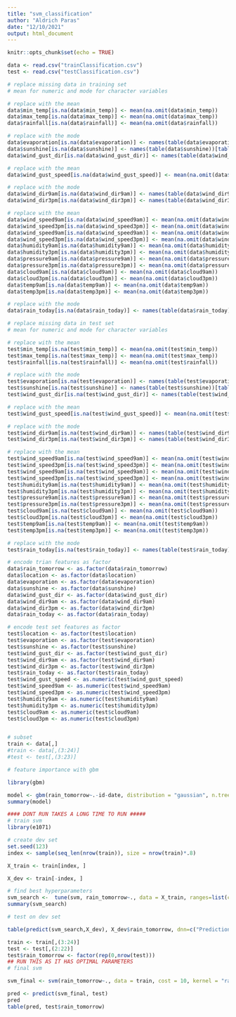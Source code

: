 ```yaml
---
title: "svm_classification"
author: "Aldrich Paras"
date: "12/10/2021"
output: html_document
---
```


```r
knitr::opts_chunk$set(echo = TRUE)
```


```r
data <- read.csv("trainClassification.csv")
test <- read.csv("testClassification.csv")
```


```r
# replace missing data in training set
# mean for numeric and mode for character variables

# replace with the mean
data$min_temp[is.na(data$min_temp)] <- mean(na.omit(data$min_temp))
data$max_temp[is.na(data$max_temp)] <- mean(na.omit(data$max_temp))
data$rainfall[is.na(data$rainfall)] <- mean(na.omit(data$rainfall))

# replace with the mode
data$evaporation[is.na(data$evaporation)] <- names(table(data$evaporation))[table(data$evaporation)==max(table(data$evaporation))]
data$sunshine[is.na(data$sunshine)] <- names(table(data$sunshine))[table(data$sunshine)==max(table(data$sunshine))]
data$wind_gust_dir[is.na(data$wind_gust_dir)] <- names(table(data$wind_gust_dir))[table(data$wind_gust_dir)==max(table(data$wind_gust_dir))]

# replace with the mean
data$wind_gust_speed[is.na(data$wind_gust_speed)] <- mean(na.omit(data$wind_gust_speed))

# replace with the mode
data$wind_dir9am[is.na(data$wind_dir9am)] <- names(table(data$wind_dir9am))[table(data$wind_dir9am)==max(table(data$wind_dir9am))]
data$wind_dir3pm[is.na(data$wind_dir3pm)] <- names(table(data$wind_dir3pm))[table(data$wind_dir3pm)==max(table(data$wind_dir3pm))]

# replace with the mean
data$wind_speed9am[is.na(data$wind_speed9am)] <- mean(na.omit(data$wind_speed9am))
data$wind_speed3pm[is.na(data$wind_speed3pm)] <- mean(na.omit(data$wind_speed3pm))
data$wind_speed9am[is.na(data$wind_speed9am)] <- mean(na.omit(data$wind_speed9am))
data$wind_speed3pm[is.na(data$wind_speed3pm)] <- mean(na.omit(data$wind_speed3pm))
data$humidity9am[is.na(data$humidity9am)] <- mean(na.omit(data$humidity9am))
data$humidity3pm[is.na(data$humidity3pm)] <- mean(na.omit(data$humidity3pm))
data$pressure9am[is.na(data$pressure9am)] <- mean(na.omit(data$pressure9am))
data$pressure3pm[is.na(data$pressure3pm)] <- mean(na.omit(data$pressure3pm))
data$cloud9am[is.na(data$cloud9am)] <- mean(na.omit(data$cloud9am))
data$cloud3pm[is.na(data$cloud3pm)] <- mean(na.omit(data$cloud3pm))
data$temp9am[is.na(data$temp9am)] <- mean(na.omit(data$temp9am))
data$temp3pm[is.na(data$temp3pm)] <- mean(na.omit(data$temp3pm))

# replace with the mode
data$rain_today[is.na(data$rain_today)] <- names(table(data$rain_today))[table(data$rain_today)==max(table(data$rain_today))]
```

```r
# replace missing data in test set
# mean for numeric and mode for character variables

# replace with the mean
test$min_temp[is.na(test$min_temp)] <- mean(na.omit(test$min_temp))
test$max_temp[is.na(test$max_temp)] <- mean(na.omit(test$max_temp))
test$rainfall[is.na(test$rainfall)] <- mean(na.omit(test$rainfall))

# replace with the mode
test$evaporation[is.na(test$evaporation)] <- names(table(test$evaporation))[table(test$evaporation)==max(table(test$evaporation))]
test$sunshine[is.na(test$sunshine)] <- names(table(test$sunshine))[table(test$sunshine)==max(table(test$sunshine))]
test$wind_gust_dir[is.na(test$wind_gust_dir)] <- names(table(test$wind_gust_dir))[table(test$wind_gust_dir)==max(table(test$wind_gust_dir))]

# replace with the mean
test$wind_gust_speed[is.na(test$wind_gust_speed)] <- mean(na.omit(test$wind_gust_speed))

# replace with the mode
test$wind_dir9am[is.na(test$wind_dir9am)] <- names(table(test$wind_dir9am))[table(test$wind_dir9am)==max(table(test$wind_dir9am))]
test$wind_dir3pm[is.na(test$wind_dir3pm)] <- names(table(test$wind_dir3pm))[table(test$wind_dir3pm)==max(table(test$wind_dir3pm))]

# replace with the mean
test$wind_speed9am[is.na(test$wind_speed9am)] <- mean(na.omit(test$wind_speed9am))
test$wind_speed3pm[is.na(test$wind_speed3pm)] <- mean(na.omit(test$wind_speed3pm))
test$wind_speed9am[is.na(test$wind_speed9am)] <- mean(na.omit(test$wind_speed9am))
test$wind_speed3pm[is.na(test$wind_speed3pm)] <- mean(na.omit(test$wind_speed3pm))
test$humidity9am[is.na(test$humidity9am)] <- mean(na.omit(test$humidity9am))
test$humidity3pm[is.na(test$humidity3pm)] <- mean(na.omit(test$humidity3pm))
test$pressure9am[is.na(test$pressure9am)] <- mean(na.omit(test$pressure9am))
test$pressure3pm[is.na(test$pressure3pm)] <- mean(na.omit(test$pressure3pm))
test$cloud9am[is.na(test$cloud9am)] <- mean(na.omit(test$cloud9am))
test$cloud3pm[is.na(test$cloud3pm)] <- mean(na.omit(test$cloud3pm))
test$temp9am[is.na(test$temp9am)] <- mean(na.omit(test$temp9am))
test$temp3pm[is.na(test$temp3pm)] <- mean(na.omit(test$temp3pm))

# replace with the mode
test$rain_today[is.na(test$rain_today)] <- names(table(test$rain_today))[table(test$rain_today)==max(table(test$rain_today))]
```

```r
# encode trian features as factor
data$rain_tomorrow <- as.factor(data$rain_tomorrow)
data$location <- as.factor(data$location)
data$evaporation <- as.factor(data$evaporation)
data$sunshine <- as.factor(data$sunshine)
data$wind_gust_dir <- as.factor(data$wind_gust_dir)
data$wind_dir9am <- as.factor(data$wind_dir9am)
data$wind_dir3pm <- as.factor(data$wind_dir3pm)
data$rain_today <- as.factor(data$rain_today)

# encode test set features as factor
test$location <- as.factor(test$location)
test$evaporation <- as.factor(test$evaporation)
test$sunshine <- as.factor(test$sunshine)
test$wind_gust_dir <- as.factor(test$wind_gust_dir)
test$wind_dir9am <- as.factor(test$wind_dir9am)
test$wind_dir3pm <- as.factor(test$wind_dir3pm)
test$rain_today <- as.factor(test$rain_today)
test$wind_gust_speed <- as.numeric(test$wind_gust_speed)
test$wind_speed9am <- as.numeric(test$wind_speed9am)
test$wind_speed3pm <- as.numeric(test$wind_speed3pm)
test$humidity9am <- as.numeric(test$humidity9am)
test$humidity3pm <- as.numeric(test$humidity3pm)
test$cloud9am <- as.numeric(test$cloud9am)
test$cloud3pm <- as.numeric(test$cloud3pm)


# subset
train <- data[,]
#train <- data[,(3:24)]
#test <- test[,(3:23)]
```



```r
# feature importance with gbm

library(gbm)

model <- gbm(rain_tomorrow~.-id-date, distribution = "gaussian", n.trees = 1000, data = data)
summary(model)
```





```r
#### DONT RUN TAKES A LONG TIME TO RUN #####
# train svm 
library(e1071)

# create dev set
set.seed(123)
index <- sample(seq_len(nrow(train)), size = nrow(train)*.8)

X_train <- train[index, ]

X_dev <- train[-index, ]

# find best hyperparameters
svm_search <-  tune(svm, rain_tomorrow~., data = X_train, ranges=list(cost=c(0.01,.1,1,10,100), kernel = c("radial","linear")))
summary(svm_search)
```

```r
# test on dev set 

table(predict(svm_search,X_dev), X_dev$rain_tomorrow, dnn=c("Prediction", "Actual"))
```

```r
train <- train[,(3:24)]
test <- test[,(2:22)]
test$rain_tomorrow <- factor(rep(0,nrow(test)))
## RUN THIS AS IT HAS OPTIMAL PARAMETERS
# final svm

svm_final <- svm(rain_tomorrow~., data = train, cost = 10, kernel = "radial",type="C-classification")

pred <- predict(svm_final, test)
pred
table(pred, test$rain_tomorrow)

```
 




